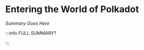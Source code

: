 # Entering the World of Polkadot

_Summary Goes Here_


<DocCardList />

:::info FULL SUMMARY?

<QuestButton
  text="Go To Campaign Page"
  link="https://app.stackup.dev/campaign_page/entering-the-world-of-polkadot"
/>

:::
